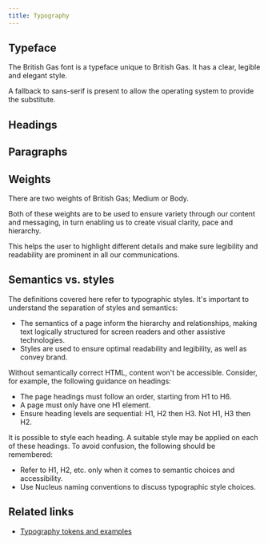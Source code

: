 ```yaml
---
title: Typography
---
```


## Typeface

<div class="purpose">
The British Gas font is a typeface unique to British Gas. It has a clear, legible and elegant style.
</div>

A fallback to sans-serif is present to allow the operating system to provide the substitute.

## Headings

<ExampleViewer type="headings" />

<ExampleViewer type="heading-classes" />

## Paragraphs

<ExampleViewer type="paragraphs" />

<ExampleViewer type="paragraph-links" />

## Weights

There are two weights of British Gas; Medium or Body.

Both of these weights are to be used to ensure variety through our content and messaging, in turn enabling us to create visual clarity, pace and hierarchy.

This helps the user to highlight different details and make sure legibility and readability are prominent in all our communications.

## Semantics vs. styles

The definitions covered here refer to typographic styles. It's important to understand the separation of styles and semantics:

- The semantics of a page inform the hierarchy and relationships, making text logically structured for screen readers and other assistive technologies.
- Styles are used to ensure optimal readability and legibility, as well as convey brand.

Without semantically correct HTML, content won't be accessible. Consider, for example, the following guidance on headings:

- The page headings must follow an order, starting from H1 to H6.
- A page must only have one H1 element.
- Ensure heading levels are sequential: H1, H2 then H3. Not H1, H3 then H2.

It is possible to style each heading. A suitable style may be applied on each of these headings. To avoid confusion, the following should be remembered:

- Refer to H1, H2, etc. only when it comes to semantic choices and accessibility.
- Use Nucleus naming conventions to discuss typographic style choices.

## Related links

- [Typography tokens and examples](/guidelines/tokens/#typography)
